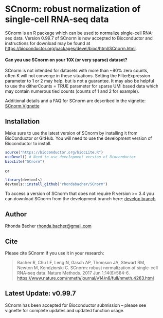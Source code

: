 # SCnorm: robust normalization of single-cell RNA-seq data

SCnorm is an R package which can be used to normalize single-cell RNA-seq data. Version 0.99.7 of SCnorm is now accepted to Bioconductor and instructions for download may be found at [https://bioconductor.org/packages/devel/bioc/html/SCnorm.html](https://bioconductor.org/packages/devel/bioc/html/SCnorm.html).

#### Can you use SCnorm on your 10X (or very sparse) dataset?

SCnorm is not intended for datasets with more than ~80% zero counts, often K will not converge in these situations. 
Setting the FilterExpression parameter to 1 or 2 may help, but is not a guarantee. 
It may also be helpful to use the ditherCounts = TRUE parameter for sparse UMI based data which may contain numerous tied counts (counts of 1 and 2 for example).

Additional details and a FAQ for SCnorm are described in the vignette: [SCnorm Vignette](https://www.biostat.wisc.edu/~kendzior/SCNORM/SCnorm_vignette.pdf)

## Installation

Make sure to use the latest version of SCnorm by installing it from BioConductor or GitHub. You will need to use the development version of Bioconductor to install.

```R
source("https://bioconductor.org/biocLite.R")
useDevel() # Need to use development version of Bioconductor
biocLite("SCnorm")
```
or

```R
library(devtools)
devtools::install_github("rhondabacher/SCnorm")
```
To access a version of SCnorm that does not require R version >= 3.4 you can 
download SCnorm from the development branch here: 
[develop branch](https://github.com/rhondabacher/SCnorm/tree/devel)


## Author

Rhonda Bacher <rhonda.bacher@gmail.com>

## Cite
Please cite SCnorm if you use it in your research:

> Bacher R, Chu LF, Leng N, Gasch AP, Thomson JA, Stewart RM, Newton M, 
Kendziorski C. SCnorm: robust normalization of single-cell
RNA-seq data. Nature Methods. 2017 Jun 1;14(6):584-6.
[https://www.nature.com/nmeth/journal/v14/n6/full/nmeth.4263.html](https://www.nature.com/nmeth/journal/v14/n6/full/nmeth.4263.html)

## Latest Update: v0.99.7
SCnorm has been accepted for Bioconductor submission -- please see vignette for complete updates and updated function usage. 




